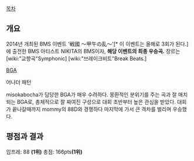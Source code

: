 [[목차]]
== 개요 ==
2014년 개최된 BMS 이벤트 '戦國 ～甲午の乱～'[* 이 이벤트는 올해로 3회가 된다.]에 출전한 BMS 아티스트 NIKITA의 BMS이자, '''해당 이벤트의 최종 우승곡.''' 장르는 [wiki:"교향곡"Symphonic] [wiki:"브레이크비트"Break Beats.]

{{{#!HTML
<iframe width="420" height="315" src="//www.youtube.com/embed/vBhyjy6S4c8" frameborder="0" allowfullscreen></iframe>
}}}
[[BGA]]

{{{#!HTML
<iframe width="640" height="360" src="//www.youtube.com/embed/GY6034OQClY?rel=0" frameborder="0" allowfullscreen></iframe>
}}}
어나더 패턴

misokabocha가 담당한 BGA가 매우 수려하다. 몽환적인 분위기를 주는 곡과 잘 매치되는 BGA로,  총체적으로 잘 짜여진 구성으로 대회 초반부터 높은 관심을 받았다. 대회가 끝나갈때까지 mommy의 88D와 경쟁하다 마지막에 가서 큰 격차를 벌리며 우승했다.

== 평점과 결과 ==

임프레: 88 '''(1위)'''
총점: 166pts'''(1위)'''
